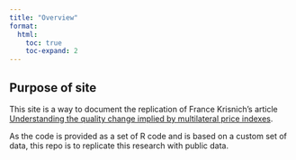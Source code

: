 ```yaml
---
title: "Overview"
format:
  html:
    toc: true
    toc-expand: 2
---
```


## Purpose of site

This site is a way to document the replication of France Krisnich's article [Understanding the quality change implied by multilateral price indexes](https://www.researchgate.net/publication/385980567_Understanding_the_quality_change_implied_by_multilateral_price_indexes).

As the code is provided as a set of R code and is based on a custom set of data, this repo is to replicate this research with public data.